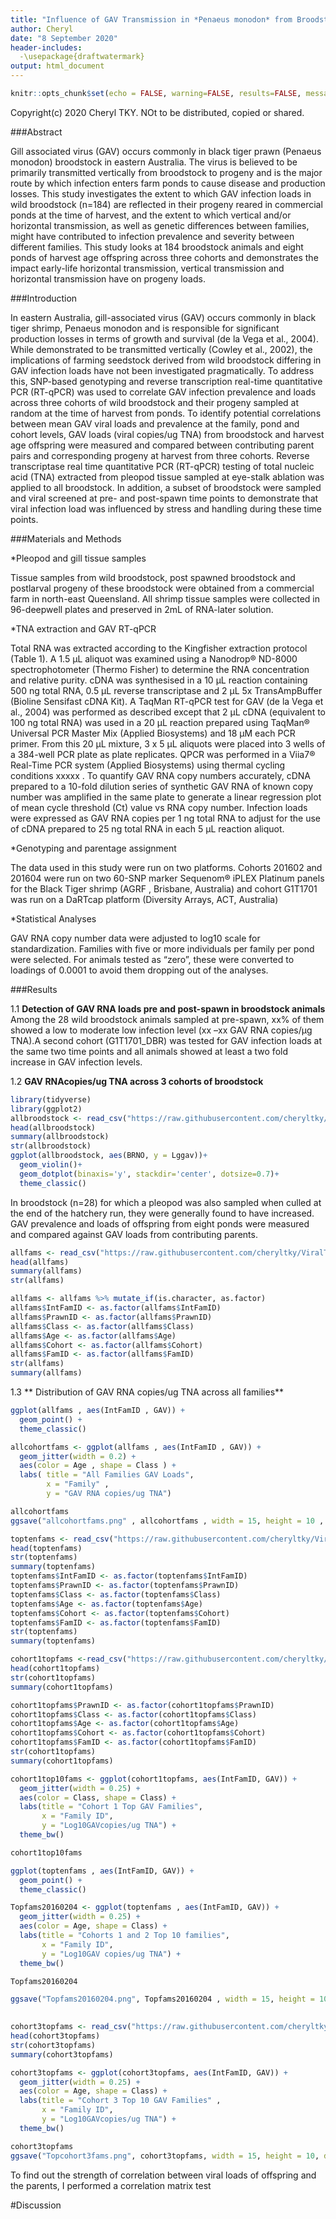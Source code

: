 ```yaml
---
title: "Influence of GAV Transmission in *Penaeus monodon* from Broodstock to Offspring: Implications for Breeding Programmes"
author: Cheryl
date: "8 September 2020"
header-includes:
  -\usepackage{draftwatermark}
output: html_document
---
```


```r
knitr::opts_chunk$set(echo = FALSE, warning=FALSE, results=FALSE, message=FALSE)
```

Copyright(c) 2020 Cheryl TKY. NOt to be distributed, copied or shared.

###Abstract

Gill associated virus (GAV) occurs commonly in black tiger prawn (Penaeus monodon) broodstock in eastern Australia. The virus is believed to be primarily transmitted vertically from broodstock to progeny and is the major route by which infection enters farm ponds to cause disease and production losses. This study investigates the extent to which GAV infection loads in wild broodstock (n=184) are reflected in their progeny reared in commercial ponds at the time of harvest, and the extent to which vertical and/or horizontal transmission, as well as genetic differences between families, might have contributed to infection prevalence and severity between different families. This study looks at 184 broodstock animals and eight ponds of harvest age offspring across three cohorts and demonstrates the impact early-life horizontal transmission, vertical transmission and horizontal transmission have on progeny loads.


###Introduction

In eastern Australia, gill-associated virus (GAV) occurs commonly in black tiger shrimp, Penaeus monodon and is responsible for significant production losses in terms of growth and survival (de la Vega et al., 2004). While demonstrated to be transmitted vertically (Cowley et al., 2002), the implications of farming seedstock derived from wild broodstock differing in GAV infection loads have not been investigated pragmatically. To address this, SNP-based genotyping and reverse transcription real-time quantitative PCR (RT-qPCR) was used to correlate GAV infection prevalence and loads across three cohorts of wild broodstock and their progeny sampled at random at the time of harvest from ponds. 
To identify potential correlations between mean GAV viral loads and prevalence at the family, pond and cohort levels, GAV loads (viral copies/ug TNA) from broodstock and harvest age offspring were measured and compared between contributing parent pairs and corresponding progeny at harvest from three cohorts. Reverse transcriptase real time quantitative PCR (RT-qPCR) testing of total nucleic acid (TNA) extracted from pleopod tissue sampled at eye-stalk ablation was applied to all broodstock. In addition, a subset of broodstock were sampled and viral screened at pre- and post-spawn time points to demonstrate that viral infection load was influenced by stress and handling during these time points.


###Materials and Methods

*Pleopod and gill tissue samples

Tissue samples from wild broodstock, post spawned broodstock and postlarval progeny of these broodstock were obtained from a commercial farm in north-east Queensland. All shrimp tissue samples were collected in 96-deepwell plates and preserved in 2mL of RNA-later solution.

*TNA extraction and GAV RT-qPCR

Total RNA was extracted according to the Kingfisher extraction protocol (Table 1). A 1.5 µL aliquot was examined using a Nanodrop® ND-8000 spectrophotometer (Thermo Fisher) to determine the RNA concentration and relative purity. cDNA was synthesised in a 10 μL reaction containing 500 ng total RNA, 0.5 μL reverse transcriptase and 2 μL 5x TransAmpBuffer (Bioline Sensifast cDNA Kit). A TaqMan RT-qPCR test for GAV (de la Vega et al., 2004) was performed as described except that 2 µL cDNA (equivalent to 100 ng total RNA) was used in a 20 µL reaction prepared using TaqMan® Universal PCR Master Mix (Applied Biosystems) and 18 µM each PCR primer. From this 20 µL mixture, 3 x 5 µL aliquots were placed into 3 wells of a 384-well PCR plate as plate replicates. QPCR was performed in a Viia7® Real-Time PCR system (Applied Biosystems) using thermal cycling conditions xxxxx . To quantify GAV RNA copy numbers accurately, cDNA prepared to a 10-fold dilution series of synthetic GAV RNA of known copy number was amplified in the same plate to generate a linear regression plot of mean cycle threshold (Ct) value vs RNA copy number. Infection loads were expressed as GAV RNA copies per 1 ng total RNA to adjust for the use of cDNA prepared to 25 ng total RNA in each 5 µL reaction aliquot.

*Genotyping and parentage assignment

The data used in this study were run on two platforms. Cohorts 201602 and 201604 were run on two 60-SNP marker Sequenom® iPLEX Platinum panels for the Black Tiger shrimp (AGRF , Brisbane, Australia) and cohort G1T1701 was run on a DaRTcap platform (Diversity Arrays, ACT, Australia)

*Statistical Analyses

GAV RNA copy number data were adjusted to log10 scale for standardization. Families with five or more individuals per family per pond were selected. For animals tested as “zero”, these were converted to loadings of 0.0001 to avoid them dropping out of the analyses. 


###Results

1.1 **Detection of GAV RNA loads pre and post-spawn in broodstock animals**
Among the 28 wild broodstock animals sampled at pre-spawn, xx% of them showed a low to moderate low infection level (xx –xx GAV RNA copies/µg TNA).A second cohort (G1T1701_DBR) was tested for GAV infection loads at the same two time points and all animals showed at least a two fold increase in GAV infection levels. 


1.2 **GAV RNAcopies/ug TNA across 3 cohorts of broodstock**
```r
library(tidyverse)
library(ggplot2)
allbroodstock <- read_csv("https://raw.githubusercontent.com/cheryltky/ViralTransmission/master/Working%20Files/allcohorts_broodstock.csv")
head(allbroodstock)
summary(allbroodstock)
str(allbroodstock)
ggplot(allbroodstock, aes(BRNO, y = Lggav))+
  geom_violin()+
  geom_dotplot(binaxis='y', stackdir='center', dotsize=0.7)+
  theme_classic()

```


In broodstock (n=28) for which a pleopod was also sampled when culled at the end of the hatchery run, they were generally found to have increased.  GAV prevalence and loads of offspring from eight ponds were measured and compared against GAV loads from contributing parents.

```r
allfams <- read_csv("https://raw.githubusercontent.com/cheryltky/ViralTransmission/master/Working%20Files/allcohortfamsv2.csv")
head(allfams)
summary(allfams)
str(allfams)

allfams <- allfams %>% mutate_if(is.character, as.factor)
allfams$IntFamID <- as.factor(allfams$IntFamID)
allfams$PrawnID <- as.factor(allfams$PrawnID)
allfams$Class <- as.factor(allfams$Class)
allfams$Age <- as.factor(allfams$Age)
allfams$Cohort <- as.factor(allfams$Cohort)
allfams$FamID <- as.factor(allfams$FamID)
str(allfams)
summary(allfams)

```

1.3 ** Distribution of GAV RNA copies/ug TNA across all families**
```r
ggplot(allfams , aes(IntFamID , GAV)) +
  geom_point() +
  theme_classic()
```


```r
allcohortfams <- ggplot(allfams , aes(IntFamID , GAV)) +
  geom_jitter(width = 0.2) +
  aes(color = Age , shape = Class ) +
  labs( title = "All Families GAV Loads",
        x = "Family" , 
        y = "GAV RNA copies/ug TNA")

allcohortfams
ggsave("allcohortfams.png" , allcohortfams , width = 15, height = 10 , dpi = 300)
```


```r
toptenfams <- read_csv("https://raw.githubusercontent.com/cheryltky/ViralTransmission/master/Working%20Files/201602_04_10fams_26112019.csv")
head(toptenfams)
str(toptenfams)
summary(toptenfams)
toptenfams$IntFamID <- as.factor(toptenfams$IntFamID)
toptenfams$PrawnID <- as.factor(toptenfams$PrawnID)
toptenfams$Class <- as.factor(toptenfams$Class)
toptenfams$Age <- as.factor(toptenfams$Age)
toptenfams$Cohort <- as.factor(toptenfams$Cohort)
toptenfams$FamID <- as.factor(toptenfams$FamID)
str(toptenfams)
summary(toptenfams)

```


```r
cohort1topfams <-read_csv("https://raw.githubusercontent.com/cheryltky/ViralTransmission/master/Working%20Files/201602topfams.csv")
head(cohort1topfams)
str(cohort1topfams)
summary(cohort1topfams)

cohort1topfams$PrawnID <- as.factor(cohort1topfams$PrawnID)
cohort1topfams$Class <- as.factor(cohort1topfams$Class)
cohort1topfams$Age <- as.factor(cohort1topfams$Age)
cohort1topfams$Cohort <- as.factor(cohort1topfams$Cohort)
cohort1topfams$FamID <- as.factor(cohort1topfams$FamID)
str(cohort1topfams)
summary(cohort1topfams)

cohort1top10fams <- ggplot(cohort1topfams, aes(IntFamID, GAV)) +
  geom_jitter(width = 0.25) +
  aes(color = Class, shape = Class) +
  labs(title = "Cohort 1 Top GAV Families",
       x = "Family ID",
       y = "Log10GAVcopies/ug TNA") +
  theme_bw()

cohort1top10fams
```



```r
ggplot(toptenfams , aes(IntFamID, GAV)) +
  geom_point() + 
  theme_classic()

Topfams20160204 <- ggplot(toptenfams , aes(IntFamID, GAV)) +
  geom_jitter(width = 0.25) +
  aes(color = Age, shape = Class) +
  labs(title = "Cohorts 1 and 2 Top 10 families",
       x = "Family ID",
       y = "Log10GAV copies/ug TNA") +
  theme_bw()

Topfams20160204

ggsave("Topfams20160204.png", Topfams20160204 , width = 15, height = 10, dpi = 300)
  

```


```r
cohort3topfams <- read_csv("https://raw.githubusercontent.com/cheryltky/ViralTransmission/master/Working%20Files/201701top10fams.csv")
head(cohort3topfams)
str(cohort3topfams)
summary(cohort3topfams)

cohort3topfams <- ggplot(cohort3topfams, aes(IntFamID, GAV)) +
  geom_jitter(width = 0.25) +
  aes(color = Age, shape = Class) +
  labs(title = "Cohort 3 Top 10 GAV Families" ,
       x = "Family ID",
       y = "Log10GAVcopies/ug TNA") +
  theme_bw()

cohort3topfams
ggsave("Topcohort3fams.png", cohort3topfams, width = 15, height = 10, dpi = 300)
```

To find out the strength of correlation between viral loads of offspring and the parents, I performed a correlation matrix test

#Discussion